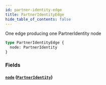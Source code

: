 ```yaml
---
id: partner-identity-edge
title: PartnerIdentityEdge
hide_table_of_contents: false
---
```



One edge producing one PartnerIdentity node

```graphql
type PartnerIdentityEdge {
  node: PartnerIdentity
}
```


### Fields

#### [`node`](#) ([`PartnerIdentity`](/developers/shared-apis/adminidentity-api/graphql/reference/objects/partner-identity))






